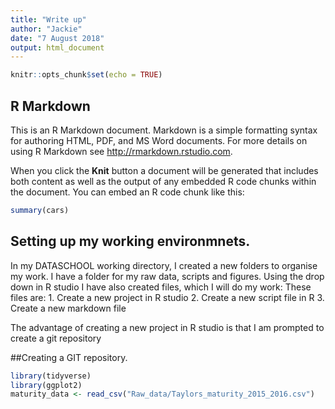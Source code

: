 ```yaml
---
title: "Write up"
author: "Jackie"
date: "7 August 2018"
output: html_document
---
```


```r
knitr::opts_chunk$set(echo = TRUE)
```

## R Markdown

This is an R Markdown document. Markdown is a simple formatting syntax for authoring HTML, PDF, and MS Word documents. For more details on using R Markdown see <http://rmarkdown.rstudio.com>.

When you click the **Knit** button a document will be generated that includes both content as well as the output of any embedded R code chunks within the document. You can embed an R code chunk like this:

```r
summary(cars)
```

## Setting up my working environmnets.
In my DATASCHOOL working directory, I created a new folders to organise my work.
I have a folder for my raw data, scripts and figures.
Using the drop down in R studio I have also created files, which I will do my work:
These files are:
1. Create a new project in R studio
2. Create a new script file in R
3. Create a new markdown file

The advantage of creating a new project in R studio is that I am prompted to create a git repository

##Creating a GIT repository.


```r
library(tidyverse)
library(ggplot2)
maturity_data <- read_csv("Raw_data/Taylors_maturity_2015_2016.csv")
```


